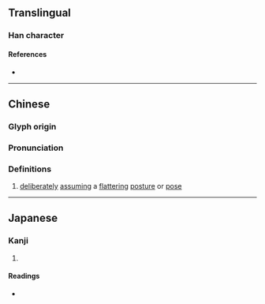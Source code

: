 {{character info}}
==Translingual==

===Han character===
{{Han char|rn=9|rad=人|as=12|sn=14|four=|canj=OTGR,OTTR|ids=⿰亻善}}

====References====
* {{Han ref|kx=0116.110|dkj=01087|dj=0247.230|hdz=10221.050|uh=50D0|ud=20688}}

----

==Chinese==
{{zh-forms}}

===Glyph origin===
{{Han etym}}

===Pronunciation===
{{zh-pron
|m=shàn
|c=sin6
|mc=y
|oc=y
|cat=v
}}

===Definitions===
{{zh-hanzi}}

# [[deliberately]] [[assuming]] a [[flattering]] [[posture]] or [[pose]]

----

==Japanese==

===Kanji===
{{ja-kanji|grade=|rs=人12}}

# {{rfdef|ja|sort=人12}}

====Readings====
* {{ja-readings|on=[[せん]] (sen), [[ぜん]] (zen)|kun=[[おつくりする]] (otsukurisuru)}}